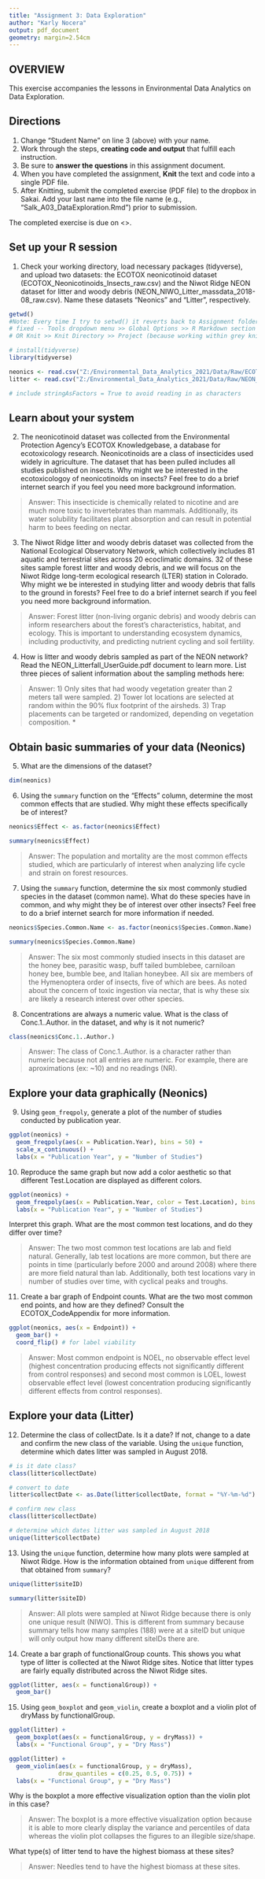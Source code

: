 ```yaml
---
title: "Assignment 3: Data Exploration"
author: "Karly Nocera"
output: pdf_document
geometry: margin=2.54cm
---
```


## OVERVIEW

This exercise accompanies the lessons in Environmental Data Analytics on Data Exploration. 

## Directions
1. Change "Student Name" on line 3 (above) with your name.
2. Work through the steps, **creating code and output** that fulfill each instruction.
3. Be sure to **answer the questions** in this assignment document.
4. When you have completed the assignment, **Knit** the text and code into a single PDF file.
5. After Knitting, submit the completed exercise (PDF file) to the dropbox in Sakai. Add your last name into the file name (e.g., "Salk_A03_DataExploration.Rmd") prior to submission.

The completed exercise is due on <>.

## Set up your R session

1. Check your working directory, load necessary packages (tidyverse), and upload two datasets: the ECOTOX neonicotinoid dataset (ECOTOX_Neonicotinoids_Insects_raw.csv) and the Niwot Ridge NEON dataset for litter and woody debris (NEON_NIWO_Litter_massdata_2018-08_raw.csv). Name these datasets "Neonics" and "Litter", respectively. 
```r

getwd() 
#Note: Every time I try to setwd() it reverts back to Assignment folder so had to use absolute path for files.
# fixed -- Tools dropdown menu >> Global Options >> R Markdown section >> change Evaluate Chunks to Project instead of Document
# OR Knit >> Knit Directory >> Project (because working within grey knit markdown)

# install(tidyverse)
library(tidyverse)

neonics <- read.csv("Z:/Environmental_Data_Analytics_2021/Data/Raw/ECOTOX_Neonicotinoids_Insects_raw.csv", stringsAsFactors = TRUE)
litter <- read.csv("Z:/Environmental_Data_Analytics_2021/Data/Raw/NEON_NIWO_Litter_massdata_2018-08_raw.csv", stringsAsFactors = TRUE)

# include stringAsFactors = True to avoid reading in as characters

```

## Learn about your system

2. The neonicotinoid dataset was collected from the Environmental Protection Agency's ECOTOX Knowledgebase, a database for ecotoxicology research. Neonicotinoids are a class of insecticides used widely in agriculture. The dataset that has been pulled includes all studies published on insects. Why might we be interested in the ecotoxicologoy of neonicotinoids on insects? Feel free to do a brief internet search if you feel you need more background information. 

> Answer: This insecticide is chemically related to nicotine and are much more toxic to invertebrates than mammals. Additionally, its water solubility facilitates plant absorption and can result in potential harm to bees feeding on nectar.

3. The Niwot Ridge litter and woody debris dataset was collected from the National Ecological Observatory Network, which collectively includes 81 aquatic and terrestrial sites across 20 ecoclimatic domains. 32 of these sites sample forest litter and woody debris, and we will focus on the Niwot Ridge long-term ecological research (LTER) station in Colorado. Why might we be interested in studying litter and woody debris that falls to the ground in forests? Feel free to do a brief internet search if you feel you need more background information. 

> Answer: Forest litter (non-living organic debris) and woody debris can inform researchers about the forest's characteristics, habitat, and ecology. This is important to understanding ecosystem dynamics, including productivity, and predicting nutrient cycling and soil fertility.

4. How is litter and woody debris sampled as part of the NEON network? Read the NEON_Litterfall_UserGuide.pdf document to learn more. List three pieces of salient information about the sampling methods here: 

> Answer: 
1) Only sites that had woody vegetation greater than 2 meters tall were sampled. 
2) Tower lot locations are selected at random within the 90% flux footprint of the airsheds.
3) Trap placements can be targeted or randomized, depending on vegetation composition.
*
*
*



## Obtain basic summaries of your data (Neonics)

5. What are the dimensions of the dataset?

```r
dim(neonics)
```

6. Using the `summary` function on the "Effects" column, determine the most common effects that are studied. Why might these effects specifically be of interest?
```r
neonics$Effect <- as.factor(neonics$Effect)

summary(neonics$Effect)
```

> Answer: The population and mortality are the most common effects studied, which are particularly of interest when analyzing life cycle and strain on forest resources. 

7. Using the `summary` function, determine the six most commonly studied species in the dataset (common name). What do these species have in common, and why might they be of interest over other insects? Feel free to do a brief internet search for more information if needed.

```r
neonics$Species.Common.Name <- as.factor(neonics$Species.Common.Name)

summary(neonics$Species.Common.Name)
```

> Answer: The six most commonly studied insects in this dataset are the honey bee, parasitic wasp, buff tailed bumblebee, carniloan honey bee, bumble bee, and Italian honeybee. All six are members of the Hymenoptera order of insects, five of which are bees. As noted about the concern of toxic ingestion via nectar, that is why these six are likely a research interest over other species.

8. Concentrations are always a numeric value. What is the class of Conc.1..Author. in the dataset, and why is it not numeric?

```r
class(neonics$Conc.1..Author.)
```

> Answer: The class of Conc.1..Author. is a character rather than numeric because not all entries are numeric. For example, there are aproximations (ex: ~10) and no readings (NR).


## Explore your data graphically (Neonics)

9. Using `geom_freqpoly`, generate a plot of the number of studies conducted by publication year. 
```r
ggplot(neonics) +
  geom_freqpoly(aes(x = Publication.Year), bins = 50) +
  scale_x_continuous() +
  labs(x = "Publication Year", y = "Number of Studies")
```

10. Reproduce the same graph but now add a color aesthetic so that different Test.Location are displayed as different colors.
```r
ggplot(neonics) +
  geom_freqpoly(aes(x = Publication.Year, color = Test.Location), bins = 50) +
  labs(x = "Publication Year", y = "Number of Studies")
```

Interpret this graph. What are the most common test locations, and do they differ over time?

> Answer: The two most common test locations are lab and field natural. Generally, lab test locations are more common, but there are points in time (particularly before 2000 and around 2008) where there are more field natural than lab. Additionally, both test locations vary in number of studies over time, with cyclical peaks and troughs.


11. Create a bar graph of Endpoint counts. What are the two most common end points, and how are they defined? Consult the ECOTOX_CodeAppendix for more information. 

```r
ggplot(neonics, aes(x = Endpoint)) +
  geom_bar() +
  coord_flip() # for label viability
```

> Answer: Most common endpoint is NOEL, no observable effect level (highest concentration producing effects not significantly different from control responses) and second most common is LOEL, lowest observable effect level (lowest concentration producing significantly different effects from control responses).
>

## Explore your data (Litter)

12. Determine the class of collectDate. Is it a date? If not, change to a date and confirm the new class of the variable. Using the `unique` function, determine which dates litter was sampled in August 2018. 
```r
# is it date class?
class(litter$collectDate)

# convert to date
litter$collectDate <- as.Date(litter$collectDate, format = "%Y-%m-%d")

# confirm new class
class(litter$collectDate)

# determine which dates litter was sampled in August 2018
unique(litter$collectDate)
```

13. Using the `unique` function, determine how many plots were sampled at Niwot Ridge. How is the information obtained from `unique` different from that obtained from `summary`?

```r

unique(litter$siteID)

summary(litter$siteID)

```

> Answer: All plots were sampled at Niwot Ridge because there is only one unique result (NIWO). This is different from summary because summary tells how many samples (188) were at a siteID but unique will only output how many different siteIDs there are.

14. Create a bar graph of functionalGroup counts. This shows you what type of litter is collected at the Niwot Ridge sites. Notice that litter types are fairly equally distributed across the Niwot Ridge sites.
```r

ggplot(litter, aes(x = functionalGroup)) +
  geom_bar()

```

15. Using `geom_boxplot` and `geom_violin`, create a boxplot and a violin plot of dryMass by functionalGroup. 
```r

ggplot(litter) +
  geom_boxplot(aes(x = functionalGroup, y = dryMass)) +
  labs(x = "Functional Group", y = "Dry Mass")

ggplot(litter) +
  geom_violin(aes(x = functionalGroup, y = dryMass),
              draw_quantiles = c(0.25, 0.5, 0.75)) +
  labs(x = "Functional Group", y = "Dry Mass")

```

Why is the boxplot a more effective visualization option than the violin plot in this case?

> Answer: The boxplot is a more effective visualization option because it is able to more clearly display the variance and percentiles of data whereas the violin plot collapses the figures to an illegible size/shape.

What type(s) of litter tend to have the highest biomass at these sites? 

> Answer: Needles tend to have the highest biomass at these sites.